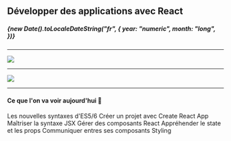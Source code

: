 
<Slides title="introduction" course="Formation React">

## Développer des applications avec React

<h5 color="gray.500">
  {new Date().toLocaleDateString("fr", {
    year: "numeric",
    month: "long",
  })}
</h5>

---

<SlideHeader slideTitle="Premier Octet" />
<Image src={require("./assets/premieroctet.png").default.src} />

---

<SlideHeader slideTitle="Premier Octet" />
<Image src={require("../assets/backgrounds/jolicampus.jpg").default.src} />

---

<SlideHeader slideTitle="Au programme" />

#### Ce que l'on va voir aujourd'hui 💪

<List fontSize="1em" textAlign="left" m="0.6em 0" padding="12px 0">
  <ListItem>
    <ListIcon as={MdCheckCircle} color="green.300" />
    Les nouvelles syntaxes d'ES5/6
  </ListItem>
  <ListItem>
    <ListIcon as={MdCheckCircle} color="green.300" />
    Créer un projet avec Create React App
  </ListItem>
  <ListItem>
    <ListIcon as={MdCheckCircle} color="green.300" />
    Maîtriser la syntaxe JSX
  </ListItem>
  <ListItem>
    <ListIcon as={MdCheckCircle} color="green.300" />
    Gérer des composants React
  </ListItem>
  <ListItem>
    <ListIcon as={MdCheckCircle} color="green.300" />
    Appréhender le state et les props
  </ListItem>
  <ListItem>
    <ListIcon as={MdCheckCircle} color="green.300" />
    Communiquer entres ses composants
  </ListItem>
  <ListItem>
    <ListIcon as={MdCheckCircle} color="green.300" />
    Styling
  </ListItem>
</List>

</Slides>
